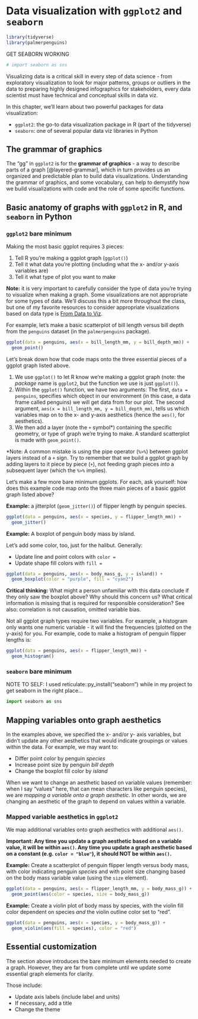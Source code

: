 # Data visualization with `ggplot2` and `seaborn`

```r
library(tidyverse)
library(palmerpenguins)
```

GET SEABORN WORKING
```python
# import seaborn as sns
```

Visualizing data is a critical skill in every step of data science - from exploratory visualization to look for major patterns, groups or outliers in the data to preparing highly designed infographics for stakeholders, every data scientist must have technical and conceptual skills in data viz. 

In this chapter, we'll learn about two powerful packages for data visualization: 

- `ggplot2`: the go-to data visualization package in R (part of the tidyverse)
- `seaborn`: one of several popular data viz libraries in Python

## The grammar of graphics

The "gg" in `ggplot2` is for the **grammar of graphics** - a way to describe parts of a graph [@layered-grammar], which in turn provides us an organized and predictable plan to build data visualizations. Understanding the grammar of graphics, and some vocabulary, can help to demystify how we build visualizations with code and the role of some specific functions. 

## Basic anatomy of graphs with `ggplot2` in R, and `seaborn` in Python

### `ggplot2` bare minimum 

Making the most basic ggplot requires 3 pieces:

1. Tell R you're making a ggplot graph (`ggplot()`)
2. Tell it what data you're plotting (including what the x- and/or y-axis variables are)
3. Tell it what type of plot you want to make

**Note:** it is very important to carefully consider the type of data you're trying to visualize when making a graph. Some visualizations are not appropriate for some types of data. We'll discuss this a bit more throughout the class, but one of my favorite resources to consider appropriate visualizations based on data type is [From Data to Viz](data-to-viz.com).

For example, let's make a basic scatterplot of bill length versus bill depth from the `penguins` dataset (in the `palmerpenguins` package).  

```r
ggplot(data = penguins, aes(x = bill_length_mm, y = bill_depth_mm)) +
  geom_point()
```
Let's break down how that code maps onto the three essential pieces of a ggplot graph listed above.

1. We use `ggplot()` to let R know we're making a ggplot graph (note: the *package* name is `ggplot2`, but the function we use is just `ggplot()`).
2. Within the `ggplot()` function, we have two arguments: The first, `data = penguins`, specifies which object in our environment (in this case, a data frame called penguins) we will get data from for our plot. The second argument, `aes(x = bill_length_mm, y = bill_depth_mm)`, tells us which variables map on to the x- and y-axis aesthetics (hence the `aes()`, for aesthetics).
3. We then add a layer (note the `+` symbol*) containing the specific geometry, or type of graph we're trying to make. A standard scatterplot is made with `geom_point()`.

\*Note: A common mistake is using the pipe operator (`%>%`) between ggplot layers instead of a `+` sign. Try to remember that we build a ggplot graph by adding layers to it piece by piece (`+`), not feeding graph pieces *into* a subsequent layer (which the `%>%` implies).

Let's make a few more bare minimum ggplots. For each, ask yourself: how does this example code map onto the three main pieces of a basic ggplot graph listed above? 

**Example:** a jitterplot (`geom_jitter()`) of flipper length by penguin species. 

```r
ggplot(data = penguins, aes(x = species, y = flipper_length_mm)) +
  geom_jitter()
```

**Example:** A boxplot of penguin body mass by island.

Let's add some color, too, just for the halibut. Generally:

- Update line and point colors with `color = `
- Update shape fill colors with `fill = `

```r
ggplot(data = penguins, aes(x = body_mass_g, y = island)) +
  geom_boxplot(color = "purple", fill = "cyan2")
```

**Critical thinking:** What might a person unfamiliar with this data conclude if they only saw the boxplot above? Why should this concern us? What critical information is missing that is required for responsible consideration? See also: correlation is not causation, omitted variable bias.

Not all ggplot graph types require two variables. For example, a histogram only wants one numeric variable - it will find the frequencies (plotted on the y-axis) for you. For example, code to make a histogram of penguin flipper lengths is: 

```r
ggplot(data = penguins, aes(x = flipper_length_mm)) +
  geom_histogram()
```


### `seaborn` bare minimum

NOTE TO SELF: I used reticulate::py_install("seaborn") while in my project to get seaborn in the right place...

```python
import seaborn as sns
```

## Mapping variables onto graph aesthetics

In the examples above, we specified the x- and/or y- axis variables, but didn't update any other aesthetics that would indicate groupings or values within the data. For example, we may want to:

- Differ point color by penguin *species*
- Increase point size by penguin *bill depth*
- Change the boxplot fill color by *island*

When we want to change an aesthetic based on variable values (remember: when I say "values" here, that can mean characters like penguin species), we are *mapping a variable onto a graph aesthetic*. In other words, we are changing an aesthetic of the graph to depend on values within a variable.

### Mapped variable aesthetics in `ggplot2`

We map additional variables onto graph aesthetics with additional `aes()`. 

**Important: Any time you update a graph aesthetic based on a variable value, it will be within `aes()`. Any time you update a graph aesthetic based on a constant (e.g. `color = "blue"`), it should NOT be within `aes()`.**

**Example:** Create a scatterplot of penguin flipper length versus body mass, with color indicating penguin *species* and with point size changing based on the body mass variable value (using the `size` element). 

```r
ggplot(data = penguins, aes(x = flipper_length_mm, y = body_mass_g)) +
  geom_point(aes(color = species, size = body_mass_g))
```
**Example:** Create a violin plot of body mass by species, with the violin fill color dependent on species *and* the violin outline color set to "red".

```r
ggplot(data = penguins, aes(x = species, y = body_mass_g)) +
  geom_violin(aes(fill = species), color = "red")
```



## Essential customization

The section above introduces the bare minimum elements needed to create a graph. However, they are far from complete until we update some essential graph elements for clarity. 

Those include: 

- Update axis labels (include label and units)
- If necessary, add a title
- Change the theme

